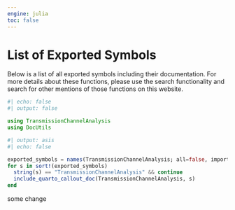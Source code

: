 ```yaml
---
engine: julia
toc: false
---
```


# List of Exported Symbols

Below is a list of all exported symbols including their documentation. For more details about these functions, please use the search functionality and search for other mentions of those functions on this website. 

```julia
#| echo: false
#| output: false

using TransmissionChannelAnalysis
using DocUtils
```


```julia
#| output: asis
#| echo: false

exported_symbols = names(TransmissionChannelAnalysis; all=false, imported=false)
for s in sort!(exported_symbols)
  string(s) == "TransmissionChannelAnalysis" && continue
  include_quarto_callout_doc(TransmissionChannelAnalysis, s)
end
```

some change

